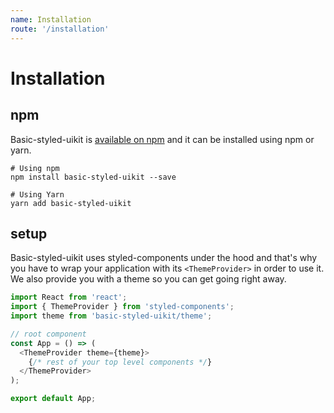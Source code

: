 ```yaml
---
name: Installation
route: '/installation'
---
```


# Installation

## npm

Basic-styled-uikit is [available on npm](https://www.npmjs.com/package/basic-styled-uikit) and it can be installed using npm or yarn.

```
# Using npm
npm install basic-styled-uikit --save

# Using Yarn
yarn add basic-styled-uikit
```

## setup

Basic-styled-uikit uses styled-components under the hood and that's why you have to wrap your application with its `<ThemeProvider>`
in order to use it. We also provide you with a theme so you can get going right away.

```js
import React from 'react';
import { ThemeProvider } from 'styled-components';
import theme from 'basic-styled-uikit/theme';

// root component
const App = () => (
  <ThemeProvider theme={theme}>
    {/* rest of your top level components */}
  </ThemeProvider>
);

export default App;
```